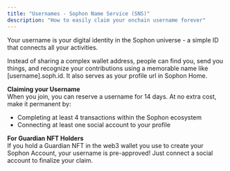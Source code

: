 ```yaml
---
title: "Usernames - Sophon Name Service (SNS)"
description: "How to easily claim your onchain username forever"
---
```


Your username is your digital identity in the Sophon universe - a simple ID that connects all your activities.

Instead of sharing a complex wallet address, people can find you, send you things, and recognize your contributions using a memorable name like [username].soph.id. It also serves as your profile url in Sophon Home.

**Claiming your Username**\
When you join, you can reserve a username for 14 days. At no extra cost, make it permanent by:

- Completing at least 4 transactions within the Sophon ecosystem
- Connecting at least one social account to your profile

**For Guardian NFT Holders** \
If you hold a Guardian NFT in the web3 wallet you use to create your Sophon Account, your username is pre-approved\! Just connect a social account to finalize your claim.